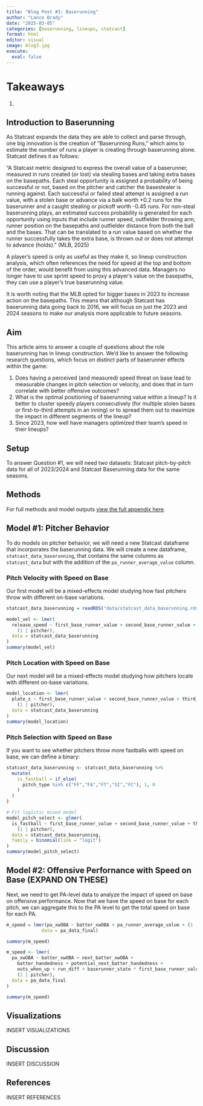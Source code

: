 ```yaml
---
title: "Blog Post #3: Baserunning"
author: "Lance Brady"
date: "2025-03-05"
categories: [baserunning, lineups, statcast]
format: html
editor: visual
image: blog3.jpg
execute:
  eval: false
---
```


# Takeaways

1.  

## Introduction to Baserunning

As Statcast expands the data they are able to collect and parse through, one big innovation is the creation of "Baserunning Runs," which aims to estimate the number of runs a player is creating through baserunning alone. Statcast defines it as follows:

"A Statcast metric designed to express the overall value of a baserunner, measured in runs created (or lost) via stealing bases and taking extra bases on the basepaths. Each steal opportunity is assigned a probability of being successful or not, based on the pitcher and catcher the basestealer is running against. Each successful or failed steal attempt is assigned a run value, with a stolen base or advance via a balk worth +0.2 runs for the baserunner and a caught stealing or pickoff worth -0.45 runs. For non-steal baserunning plays, an estimated success probability is generated for each opportunity using inputs that include runner speed, outfielder throwing arm, runner position on the basepaths and outfielder distance from both the ball and the bases. That can be translated to a run value based on whether the runner successfully takes the extra base, is thrown out or does not attempt to advance (holds)." (MLB, 2025)

A player's speed is only as useful as they make it, so lineup construction analysis, which often references the need for speed at the top and bottom of the order, would benefit from using this advanced data. Managers no longer have to use sprint speed to proxy a player's value on the basepaths, they can use a player's true baserunning value.

It is worth noting that the MLB opted for bigger bases in 2023 to increase action on the basepaths. This means that although Statcast has baserunning data going back to 2016, we will focus on just the 2023 and 2024 seasons to make our analysis more applicable to future seasons.

## Aim

This article aims to answer a couple of questions about the role baserunning has in lineup construction. We'd like to answer the following research questions, which focus on distinct parts of baserunner effects within the game:

1.  Does having a perceived (and measured) speed threat on base lead to measurable changes in pitch selection or velocity, and does that in turn correlate with better offensive outcomes?
2.  What is the optimal positioning of baserunning value within a lineup? Is it better to cluster speedy players consecutively (for multiple stolen bases or first-to-third attempts in an inning) or to spread them out to maximize the impact in different segments of the lineup?
3.  Since 2023, how well have managers optimized their team's speed in their lineups?

## Setup

To answer Question #1, we will need two datasets: Statcast pitch-by-pitch data for all of 2023/2024 and Statcast Baserunning data for the same seasons.

## Methods

For full methods and model outputs [view the full appendix here](../../appendix/blog3-appendix.qmd).


## Model #1: Pitcher Behavior
To do models on pitcher behavior, we will need a new Statcast dataframe that incorporates the baserunning data. We will create a new dataframe, `statcast_data_baserunning`, that contains the same columns as `statcast_data` but with the addition of the `pa_runner_average_value` column.

### Pitch Velocity with Speed on Base

Our first model will be a mixed-effects model studying how fast pitchers throw with different on-base variations.

```r
statcast_data_baserunning = readRDS("data/statcast_data_baserunning.rds")
```

```r
model_vel <- lmer(
  release_speed ~ first_base_runner_value + second_base_runner_value + third_base_runner_value + run_diff + outs_when_up + baserunner_state + factor(balls) + factor(strikes) +
    (1 | pitcher),
  data = statcast_data_baserunning
)
summary(model_vel)
```

### Pitch Location with Speed on Base

Our next model will be a mixed-effects model studying how pitchers locate with different on-base variations.

```r
model_location <- lmer(
  plate_z ~ first_base_runner_value + second_base_runner_value + third_base_runner_value + run_diff + outs_when_up + baserunner_state + factor(balls) + factor(strikes) +
    (1 | pitcher),
  data = statcast_data_baserunning
)
summary(model_location)

```

### Pitch Selection with Speed on Base
If you want to see whether pitchers throw more fastballs with speed on base, we can define a binary:

```r
statcast_data_baserunning <- statcast_data_baserunning %>%
  mutate(
    is_fastball = if_else(
      pitch_type %in% c("FF","FA","FT","SI","FC"), 1, 0
    )
  )
)

# Fit logistic mixed model
model_pitch_select <- glmer(
  is_fastball ~ first_base_runner_value + second_base_runner_value + third_base_runner_value + run_diff + outs_when_up + baserunner_state + factor(balls) + factor(strikes) +
    (1 | pitcher), 
  data = statcast_data_baserunning,
  family = binomial(link = "logit")
)
summary(model_pitch_select)
```


## Model #2: Offensive Perfornance with Speed on Base (EXPAND ON THESE)

Next, we need to get PA-level data to analyze the impact of speed on base on offensive performance. Now that we have the speed on base for each pitch, we can aggregate this to the PA level to get the total speed on base for each PA. 

```r
m_speed = lmer(pa_xwOBA ~ batter_xwOBA + pa_runner_average_value + (1 | pitcher),
             data = pa_data_final)

summary(m_speed)

m_speed <- lmer(
  pa_xwOBA ~ batter_xwOBA + next_batter_xwOBA + 
    batter_handedness + potential_next_batter_handedness +
    outs_when_up + run_diff + baserunner_state * first_base_runner_value + baserunner_state * second_base_runner_value + baserunner_state * third_base_runner_value +
    (1 | pitcher),
  data = pa_data_final
)

summary(m_speed)
```

## Visualizations
INSERT VISUALIZATIONS

## Discussion
INSERT DISCUSSION

## References
INSERT REFERENCES
